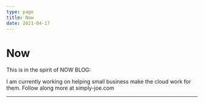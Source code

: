 ```yaml
---
type: page
title: Now
date: 2021-04-17
---
```


# Now

This is in the spirit of NOW BLOG: 

I am currently working on helping small business make the cloud work for them. Follow along more at simply-joe.com 

---